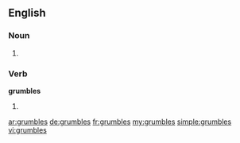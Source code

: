 ==English==

===Noun===
{{head|en}}

# {{plural of|grumble}}

===Verb===
'''grumbles'''

# {{en-third-person singular of|grumble}}

[[ar:grumbles]]
[[de:grumbles]]
[[fr:grumbles]]
[[my:grumbles]]
[[simple:grumbles]]
[[vi:grumbles]]